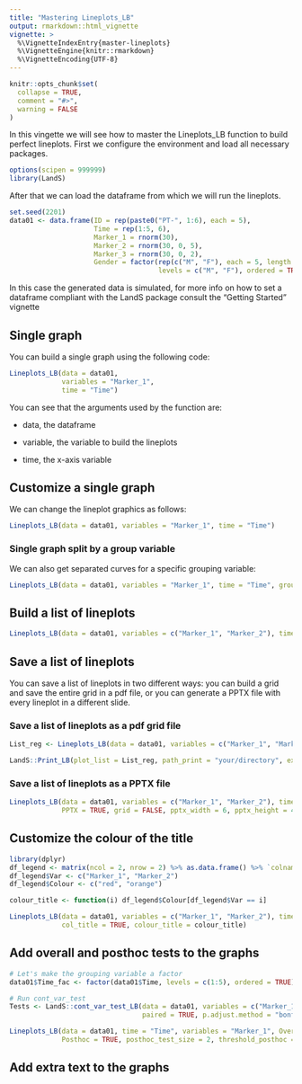 ```yaml
---
title: "Mastering Lineplots_LB"
output: rmarkdown::html_vignette
vignette: >
  %\VignetteIndexEntry{master-lineplots}
  %\VignetteEngine{knitr::rmarkdown}
  %\VignetteEncoding{UTF-8}
---
```


```r
knitr::opts_chunk$set(
  collapse = TRUE,
  comment = "#>",
  warning = FALSE
)
```


In this vingette we will see how to master the Lineplots_LB function to build perfect lineplots. First we configure the environment and load all necessary packages. 

```r
options(scipen = 999999)
library(LandS)
```

After that we can load the dataframe from which we will run the lineplots. 

```r
set.seed(2201)
data01 <- data.frame(ID = rep(paste0("PT-", 1:6), each = 5), 
                     Time = rep(1:5, 6), 
                     Marker_1 = rnorm(30), 
                     Marker_2 = rnorm(30, 0, 5), 
                     Marker_3 = rnorm(30, 0, 2), 
                     Gender = factor(rep(c("M", "F"), each = 5, length.out = 30), 
                                     levels = c("M", "F"), ordered = TRUE))
```


In this case the generated data is simulated, for more info on how to set a dataframe compliant with the LandS package consult the "Getting Started" vignette

## Single graph

You can build a single graph using the following code:

```r
Lineplots_LB(data = data01, 
             variables = "Marker_1", 
             time = "Time")
```

You can see that the arguments used by the function are: 

- data, the dataframe

- variable, the variable to build the lineplots

- time, the x-axis variable

## Customize a single graph 


We can change the lineplot graphics as follows:

```r

Lineplots_LB(data = data01, variables = "Marker_1", time = "Time")

```

### Single graph split by a group variable

We can also get separated curves for a specific grouping variable: 

```r
Lineplots_LB(data = data01, variables = "Marker_1", time = "Time", group = "Gender")
```

## Build a list of lineplots

```r
Lineplots_LB(data = data01, variables = c("Marker_1", "Marker_2"), time = "Time", group = "Gender")
```

## Save a list of lineplots

You can save a list of lineplots in two different ways: you can build a grid and save the entire grid in a pdf file, or you can generate a PPTX file with every lineplot in a different slide. 

### Save a list of lineplots as a pdf grid file

```r

List_reg <- Lineplots_LB(data = data01, variables = c("Marker_1", "Marker_2"), time = "Time", group = "Gender")

LandS::Print_LB(plot_list = List_reg, path_print = "your/directory", ext = "pdf")

```
### Save a list of lineplots as a PPTX file

```r
Lineplots_LB(data = data01, variables = c("Marker_1", "Marker_2"), time = "Time", group = "Gender", 
             PPTX = TRUE, grid = FALSE, pptx_width = 6, pptx_height = 4, target = "your/directory/new_presentation.pptx")
```

## Customize the colour of the title

```r
library(dplyr)
df_legend <- matrix(ncol = 2, nrow = 2) %>% as.data.frame() %>% `colnames<-`(c("Var", "Colour"))
df_legend$Var <- c("Marker_1", "Marker_2")
df_legend$Colour <- c("red", "orange")

colour_title <- function(i) df_legend$Colour[df_legend$Var == i]

Lineplots_LB(data = data01, variables = c("Marker_1", "Marker_2"), time = "Time", group = "Gender", 
             col_title = TRUE, colour_title = colour_title)
```


## Add overall and posthoc tests to the graphs

```r
# Let's make the grouping variable a factor
data01$Time_fac <- factor(data01$Time, levels = c(1:5), ordered = TRUE)

# Run cont_var_test
Tests <- LandS::cont_var_test_LB(data = data01, variables = c("Marker_1", "Marker_2"), group = "Time_fac", 
                                 paired = TRUE, p.adjust.method = "bonferroni")

Lineplots_LB(data = data01, time = "Time", variables = "Marker_1", Overall = TRUE, Test_results = Tests[[3]], 
             Posthoc = TRUE, posthoc_test_size = 2, threshold_posthoc = 1)

```


## Add extra text to the graphs
